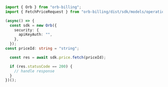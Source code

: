```typescript FetchPrice.ts
import { Orb } from "orb-billing";
import { FetchPriceRequest } from "orb-billing/dist/sdk/models/operations";

(async() => {
  const sdk = new Orb({
    security: {
      apiKeyAuth: "",
    },
  });
const priceId: string = "string";

  const res = await sdk.price.fetch(priceId);

  if (res.statusCode == 200) {
    // handle response
  }
})();
```
